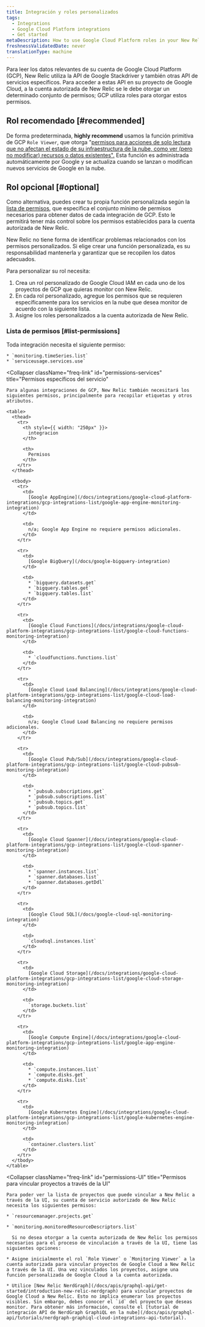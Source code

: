 ```yaml
---
title: Integración y roles personalizados
tags:
  - Integrations
  - Google Cloud Platform integrations
  - Get started
metaDescription: How to use Google Cloud Platform roles in your New Relic integration to grant New Relic permission to monitor your GCP services.
freshnessValidatedDate: never
translationType: machine
---
```


Para leer los datos relevantes de su cuenta de Google Cloud Platform (GCP), New Relic utiliza la API de Google Stackdriver y también otras API de servicios específicos. Para acceder a estas API en su proyecto de Google Cloud, a la cuenta autorizada de New Relic se le debe otorgar un determinado conjunto de permisos; GCP utiliza roles para otorgar estos permisos.

## Rol recomendado [#recommended]

De forma predeterminada, <DNT>**highly recommend**</DNT> usamos la función primitiva de GCP `Role Viewer`, que otorga "[permisos para acciones de solo lectura que no afectan el estado de su infraestructura de la nube, como ver (pero no modificar) recursos o datos existentes".](https://cloud.google.com/iam/docs/understanding-roles) Esta función es administrada automáticamente por Google y se actualiza cuando se lanzan o modifican nuevos servicios de Google en la nube.

## Rol opcional [#optional]

Como alternativa, puedes crear tu propia función personalizada según la [lista de permisos](/docs/integrations/google-cloud-platform-integrations/get-started/integrations-custom-roles#list-permissions), que especifica el conjunto mínimo de permisos necesarios para obtener datos de cada integración de GCP. Esto le permitirá tener más control sobre los permisos establecidos para la cuenta autorizada de New Relic.

<Callout variant="important">
  New Relic no tiene forma de identificar problemas relacionados con los permisos personalizados. Si elige crear una función personalizada, es su responsabilidad mantenerla y garantizar que se recopilen los datos adecuados.
</Callout>

Para personalizar su rol necesita:

1. Crea un rol personalizado de Google Cloud IAM en cada uno de los proyectos de GCP que quieras monitor con New Relic.
2. En cada rol personalizado, agregue los permisos que se requieren específicamente para los servicios en la nube que desea monitor de acuerdo con la siguiente lista.
3. Asigne los roles personalizados a la cuenta autorizada de New Relic.

### Lista de permisos [#list-permissions]

<CollapserGroup>
  <Collapser
    className="freq-link"
    id="permissions-all"
    title="Permisos comunes"
  >
    Toda integración necesita el siguiente permiso:

    * `monitoring.timeSeries.list`
    * `serviceusage.services.use`
  </Collapser>

  <Collapser
    className="freq-link"
    id="permissions-services"
    title="Permisos específicos del servicio"
  >
    Para algunas integraciones de GCP, New Relic también necesitará los siguientes permisos, principalmente para recopilar etiquetas y otros atributos.

    <table>
      <thead>
        <tr>
          <th style={{ width: "250px" }}>
            integracion
          </th>

          <th>
            Permisos
          </th>
        </tr>
      </thead>

      <tbody>
        <tr>
          <td>
            [Google AppEngine](/docs/integrations/google-cloud-platform-integrations/gcp-integrations-list/google-app-engine-monitoring-integration)
          </td>

          <td>
            n/a; Google App Engine no requiere permisos adicionales.
          </td>
        </tr>

        <tr>
          <td>
            [Google BigQuery](/docs/google-bigquery-integration)
          </td>

          <td>
            * `bigquery.datasets.get`
            * `bigquery.tables.get`
            * `bigquery.tables.list`
          </td>
        </tr>

        <tr>
          <td>
            [Google Cloud Functions](/docs/integrations/google-cloud-platform-integrations/gcp-integrations-list/google-cloud-functions-monitoring-integration)
          </td>

          <td>
            * `cloudfunctions.functions.list`
          </td>
        </tr>

        <tr>
          <td>
            [Google Cloud Load Balancing](/docs/integrations/google-cloud-platform-integrations/gcp-integrations-list/google-cloud-load-balancing-monitoring-integration)
          </td>

          <td>
            n/a; Google Cloud Load Balancing no requiere permisos adicionales.
          </td>
        </tr>

        <tr>
          <td>
            [Google Cloud Pub/Sub](/docs/integrations/google-cloud-platform-integrations/gcp-integrations-list/google-cloud-pubsub-monitoring-integration)
          </td>

          <td>
            * `pubsub.subscriptions.get`
            * `pubsub.subscriptions.list`
            * `pubsub.topics.get`
            * `pubsub.topics.list`
          </td>
        </tr>

        <tr>
          <td>
            [Google Cloud Spanner](/docs/integrations/google-cloud-platform-integrations/gcp-integrations-list/google-cloud-spanner-monitoring-integration)
          </td>

          <td>
            * `spanner.instances.list`
            * `spanner.databases.list`
            * `spanner.databases.getDdl`
          </td>
        </tr>

        <tr>
          <td>
            [Google Cloud SQL](/docs/google-cloud-sql-monitoring-integration)
          </td>

          <td>
            `cloudsql.instances.list`
          </td>
        </tr>

        <tr>
          <td>
            [Google Cloud Storage](/docs/integrations/google-cloud-platform-integrations/gcp-integrations-list/google-cloud-storage-monitoring-integration)
          </td>

          <td>
            `storage.buckets.list`
          </td>
        </tr>

        <tr>
          <td>
            [Google Compute Engine](/docs/integrations/google-cloud-platform-integrations/gcp-integrations-list/google-app-engine-monitoring-integration)
          </td>

          <td>
            * `compute.instances.list`
            * `compute.disks.get`
            * `compute.disks.list`
          </td>
        </tr>

        <tr>
          <td>
            [Google Kubernetes Engine](/docs/integrations/google-cloud-platform-integrations/gcp-integrations-list/google-kubernetes-engine-monitoring-integration)
          </td>

          <td>
            `container.clusters.list`
          </td>
        </tr>
      </tbody>
    </table>
  </Collapser>

  <Collapser
    className="freq-link"
    id="permissions-UI"
    title="Permisos para vincular proyectos a través de la UI"
  >
    Para poder ver la lista de proyectos que puede vincular a New Relic a través de la UI, su cuenta de servicio autorizado de New Relic necesita los siguientes permisos:

    * `resourcemanager.projects.get`

    * `monitoring.monitoredResourceDescriptors.list`

      Si no desea otorgar a la cuenta autorizada de New Relic los permisos necesarios para el proceso de vinculación a través de la UI, tiene las siguientes opciones:

    * Asigne inicialmente el rol `Role Viewer` o `Monitoring Viewer` a la cuenta autorizada para vincular proyectos de Google Cloud a New Relic a través de la UI. Una vez vinculados los proyectos, asigne una función personalizada de Google Cloud a la cuenta autorizada.

    * Utilice [New Relic NerdGraph](/docs/apis/graphql-api/get-started/introduction-new-relic-nerdgraph) para vincular proyectos de Google Cloud a New Relic. Esto no implica enumerar los proyectos visibles. Sin embargo, debes conocer el `id` del proyecto que deseas monitor. Para obtener más información, consulte el [tutorial de integración API de NerdGraph GraphiQL en la nube](/docs/apis/graphql-api/tutorials/nerdgraph-graphiql-cloud-integrations-api-tutorial).
  </Collapser>
</CollapserGroup>